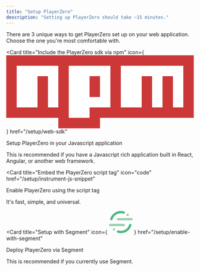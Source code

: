 ```yaml
---
title: "Setup PlayerZero"
description: "Setting up PlayerZero should take ~15 minutes."
---
```


There are 3 unique ways to get PlayerZero set up on your web application. Choose the one you're most comfortable with.

<Card
  title="Include the PlayerZero sdk via npm"
  icon={
    <svg
      className="h-6 w-10"
      version="1.1"
      xmlns="http://www.w3.org/2000/svg"
      x="0px"
      y="0px"
      width="540px"
      height="210px"
      viewBox="0 0 18 7"
    >
      <path
        fill="#CB3837"
        d="M0,0h18v6H9v1H5V6H0V0z M1,5h2V2h1v3h1V1H1V5z M6,1v5h2V5h2V1H6z M8,2h1v2H8V2z M11,1v4h2V2h1v3h1V2h1v3h1V1H11z"
      />
      <polygon fill="#FFFFFF" points="1,5 3,5 3,2 4,2 4,5 5,5 5,1 1,1 " />
      <path fill="#FFFFFF" d="M6,1v5h2V5h2V1H6z M9,4H8V2h1V4z" />
      <polygon
        fill="#FFFFFF"
        points="11,1 11,5 13,5 13,2 14,2 14,5 15,5 15,2 16,2 16,5 17,5 17,1 "
      />
    </svg>
  }
  href="/setup/web-sdk"
>
  Setup PlayerZero in your Javascript application
</Card>

This is recommended if you have a Javascript rich application built in React, Angular, or another web framework.

<Card
  title="Embed the PlayerZero script tag"
  icon="code"
  href="/setup/instrument-js-snippet"
>
  Enable PlayerZero using the script tag
</Card>

It's fast, simple, and universal.

<Card
  title="Setup with Segment"
  icon={
    <svg
      className="h-6 w-6"
      xmlns="http://www.w3.org/2000/svg"
      width="64"
      height="64"
      viewBox="0 0 64 64"
    >
      <g transform="matrix(.768307 0 0 .768307 0 2.304922)">
        <path
          d="M51.9 52.8H4c-2.2 0-4-1.8-4-4s1.8-4 4-4h47.9c2.2 0 4 1.8 4 4s-1.8 4-4 4z"
          fill="#99cfac"
        />
        <path
          d="M41.7 77.3c-3.9 0-7.8-.6-11.5-1.7-2.1-.7-3.3-2.9-2.6-5s2.9-3.3 5-2.6c2.9.9 6 1.4 9.1 1.4 13.6 0 25.4-8.7 29.3-21.7.6-2.1 2.9-3.3 5-2.7s3.3 2.9 2.7 5c-5.1 16.3-19.9 27.3-37 27.3z"
          fill="#49b881"
        />
        <path
          d="M79.3 32.5H31.4c-2.2 0-4-1.8-4-4s1.8-4 4-4h47.9c2.2 0 4 1.8 4 4s-1.8 4-4 4z"
          fill="#99cfac"
        />
        <path
          d="M8.5 32.5c-.4 0-.8-.1-1.2-.2-2.1-.6-3.3-2.9-2.7-5C9.7 11 24.5 0 41.7 0c3.9 0 7.8.6 11.5 1.7 2.1.7 3.3 2.9 2.6 5s-2.9 3.3-5 2.6c-2.9-.9-6-1.4-9.1-1.4-13.6 0-25.4 8.7-29.3 21.7-.6 1.8-2.2 2.9-3.9 2.9z"
          fill="#49b881"
        />
        <g fill="#99cfac">
          <circle r="4" cy="13.3" cx="65.4" />
          <circle r="4" cy="64.1" cx="17.9" />
        </g>
      </g>
    </svg>
  }
  href="/setup/enable-with-segment"
>
  Deploy PlayerZero via Segment
</Card>

This is recommended if you currently use Segment.
